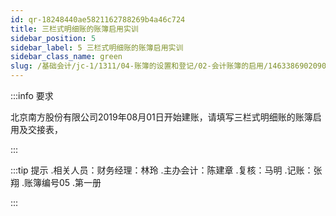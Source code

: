 ---
id: qr-18248440ae5821162788269b4a46c724
title: 三栏式明细账的账簿启用实训
sidebar_position: 5
sidebar_label: 5 三栏式明细账的账簿启用实训
sidebar_class_name: green
slug: /基础会计/jc-1/1311/04-账簿的设置和登记/02-会计账簿的启用/1463386902090041/qr-18248440ae5821162788269b4a46c724/三栏式明细账的账簿启用实训
---

:::info 要求

北京南方股份有限公司2019年08月01日开始建账，请填写三栏式明细账的账簿启用及交接表，

:::

:::tip 提示
  .相关人员：财务经理：林玲
  .主办会计：陈建章
  .复核：马明
  .记账：张翔
  .账簿编号05
  .第一册 
:::
